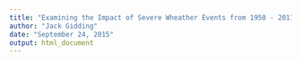 ```yaml
---
title: "Examining the Impact of Severe Wheather Events from 1950 - 2011"
author: "Jack Gidding"
date: "September 24, 2015"
output: html_document
---
```


